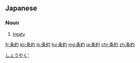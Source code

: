 {{also|条约|條約}}
==Japanese==
{{ja-kanjitab|じょう|やく|yomi=on}}

===Noun===
{{ja-noun|kyu=條約|じょうやく}}

# [[treaty]]
#: {{ja-usex|日本とインドネシアは'''条約'''を結んだ。|にほん と インドネシア は '''じょうやく''' を むすんだ。|Japan and Indonesia concluded a treaty.}}
#: {{ja-usex|平和'''条約'''の締結|へいわ '''じょうやく''' の ていけつ|conclusion of a peace '''treaty'''}}

[[Category:ja:Politics|しょうやく']]

[[fr:条約]]
[[ko:条約]]
[[lo:条約]]
[[hu:条約]]
[[mg:条約]]
[[ja:条約]]
[[chr:条約]]
[[zh:条約]]